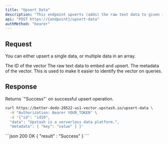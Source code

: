 ```yaml
---
title: "Upsert Data"
description: "This endpoint upserts (adds) the raw text data to given index after embedding it. You can also add metadata with the vector."
api: "POST https://{endpoint}/upsert-data"
authMethod: "bearer"
---
```


## Request

You can either upsert a single data, or multiple data in an array.

<ParamField body="id" type="string" required>
  The ID of the vector
</ParamField>
<ParamField body="data" type="string" required>
  The raw text data to embed and upsert.
</ParamField>
<ParamField body="metadata" type="Object">
  The metadata of the vector. This is used to make it easier to identify the
  vector on queries.
</ParamField>

## Response

<ResponseField name="Response" type="Object">
  Returns `"Success"` on successful upsert operation.
</ResponseField>

<RequestExample>

```sh curl
curl https://better-dodo-20522-us1-vector.upstash.io/upsert-data \
  -H "Authorization: Bearer YOUR_TOKEN" \
  -d '{"id": "id10",
  "data": "Upstash is a serverless data platform.",
  "metadata": { "key": "value" } }'
```

</RequestExample>

<ResponseExample>
```json 200 OK
{
  "result" : "Success"
}
```

</ResponseExample>
